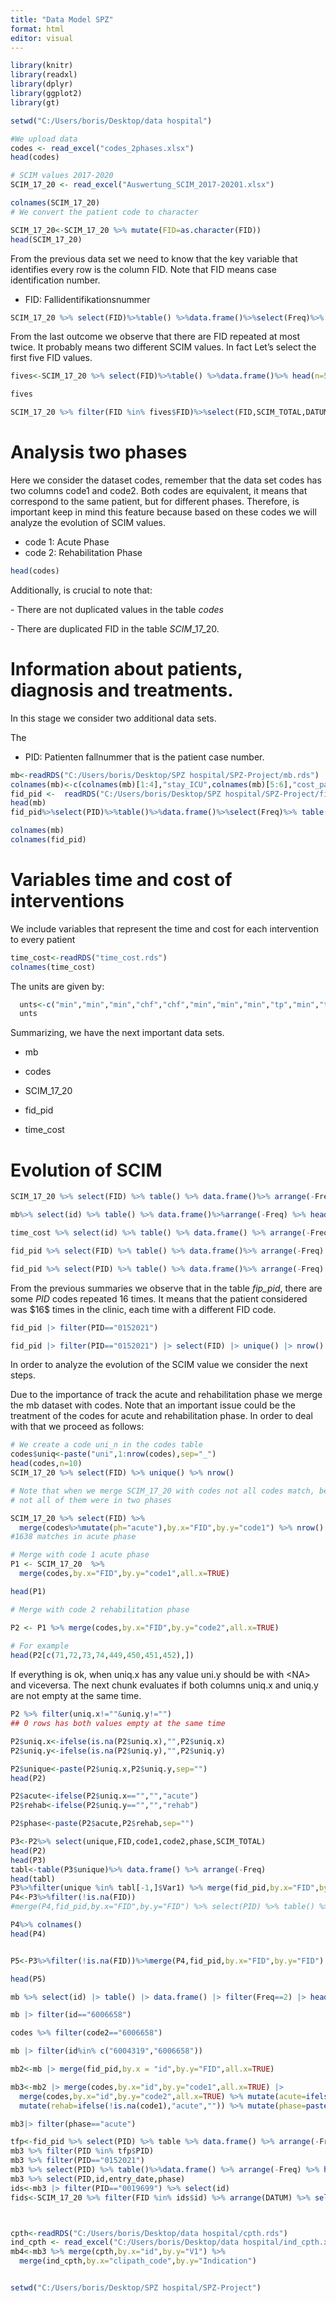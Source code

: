 ```yaml
---
title: "Data Model SPZ"
format: html
editor: visual
---
```


```r
library(knitr)
library(readxl)
library(dplyr)
library(ggplot2)
library(gt)

setwd("C:/Users/boris/Desktop/data hospital")

#We upload data
codes <- read_excel("codes_2phases.xlsx")
head(codes)

# SCIM values 2017-2020
SCIM_17_20 <- read_excel("Auswertung_SCIM_2017-20201.xlsx")

colnames(SCIM_17_20)
# We convert the patient code to character

SCIM_17_20<-SCIM_17_20 %>% mutate(FID=as.character(FID))
head(SCIM_17_20)

```

From the previous data set we need to know that the key variable that identifies every row is the column FID. Note that FID means case identification number.

-   FID: Fallidentifikationsnummer

```r
SCIM_17_20 %>% select(FID)%>%table() %>%data.frame()%>%select(Freq)%>% table()

```

From the last outcome we observe that there are FID repeated at most twice. It probably means two different SCIM values. In fact Let's select the first five FID values.

```r
fives<-SCIM_17_20 %>% select(FID)%>%table() %>%data.frame()%>% head(n=5) %>% select(FID)

fives

SCIM_17_20 %>% filter(FID %in% fives$FID)%>%select(FID,SCIM_TOTAL,DATUM) %>% arrange(FID,DATUM)

```

# Analysis two phases

Here we consider the dataset codes, remember that the data set codes has two columns code1 and code2. Both codes are equivalent, it means that correspond to the same patient, but for different phases. Therefore, is important keep in mind this feature because based on these codes we will analyze the evolution of SCIM values.

-   code 1: Acute Phase
-   code 2: Rehabilitation Phase

```r
head(codes)

```

Additionally, is crucial to note that:

\- There are not duplicated values in the table $codes$

\- There are duplicated FID in the table $SCIM\_17\_20.$

# Information about patients, diagnosis and treatments.

In this stage we consider two additional data sets.

The \bf{mb} is the dataset with information about health diagnosis, treatments, age, sex among others. The data set \*fid_pid\* is a data set that contains a correspondence between FID and PID.

-   PID: Patienten fallnummer that is the patient case number.

```r

mb<-readRDS("C:/Users/boris/Desktop/SPZ hospital/SPZ-Project/mb.rds")
colnames(mb)<-c(colnames(mb)[1:4],"stay_ICU",colnames(mb)[5:6],"cost_payer",colnames(mb)[9:31])
fid_pid <-  readRDS("C:/Users/boris/Desktop/SPZ hospital/SPZ-Project/fidpid.rds")
head(mb)
fid_pid%>%select(PID)%>%table()%>%data.frame()%>%select(Freq)%>% table()

colnames(mb)
colnames(fid_pid)
```

# Variables time and cost of interventions

We include variables that represent the time and cost for each intervention to every patient

```r
time_cost<-readRDS("time_cost.rds")
colnames(time_cost)
```

The units are given by:

```r
  unts<-c("min","min","min","chf","chf","min","min","min","tp","min","tp")
  unts
```

Summarizing, we have the next important data sets.

-   mb

-   codes

-   SCIM_17_20

-   fid_pid

-   time_cost

# Evolution of SCIM

```r
SCIM_17_20 %>% select(FID) %>% table() %>% data.frame()%>% arrange(-Freq)%>%head(n=5)

mb%>% select(id) %>% table() %>% data.frame()%>%arrange(-Freq) %>% head(n=5)

time_cost %>% select(id) %>% table() %>% data.frame() %>% arrange(-Freq) %>% head(n=8)

fid_pid %>% select(FID) %>% table() %>% data.frame()%>% arrange(-Freq) %>% head(n=8)

fid_pid %>% select(PID) %>% table() %>% data.frame()%>% arrange(-Freq) %>% head(n=8)
```

From the previous summaries we observe that in the table *fip_pid*, there are some *PID* codes repeated $16$ times. It means that the patient considered was \$16\$ times in the clinic, each time with a different FID code.

```r
fid_pid |> filter(PID=="0152021")

fid_pid |> filter(PID=="0152021") |> select(FID) |> unique() |> nrow()

```

In order to analyze the evolution of the SCIM value we consider the next steps.

Due to the importance of track the acute and rehabilitation phase we merge the mb dataset with codes. Note that an important issue could be the treatment of the codes for acute and rehabilitation phase. In order to deal with that we proceed as follows:

```r
# We create a code uni_n in the codes table
codes$uniq<-paste("uni",1:nrow(codes),sep="_")
head(codes,n=10)
SCIM_17_20 %>% select(FID) %>% unique() %>% nrow()

# Note that when we merge SCIM_17_20 with codes not all codes match, because
# not all of them were in two phases

SCIM_17_20 %>% select(FID) %>% 
  merge(codes%>%mutate(ph="acute"),by.x="FID",by.y="code1") %>% nrow()
#1638 matches in acute phase

# Merge with code 1 acute phase
P1 <- SCIM_17_20  %>% 
  merge(codes,by.x="FID",by.y="code1",all.x=TRUE)

head(P1)

# Merge with code 2 rehabilitation phase

P2 <- P1 %>% merge(codes,by.x="FID",by.y="code2",all.x=TRUE)
 
# For example
head(P2[c(71,72,73,74,449,450,451,452),])
```

If everything is ok, when uniq.x has any value uni.y should be with \<NA\> and viceversa. The next chunk evaluates if both columns uniq.x and uniq.y are not empty at the same time.

```r
P2 %>% filter(uniq.x!=""&uniq.y!="")
## 0 rows has both values empty at the same time

P2$uniq.x<-ifelse(is.na(P2$uniq.x),"",P2$uniq.x)
P2$uniq.y<-ifelse(is.na(P2$uniq.y),"",P2$uniq.y)

P2$unique<-paste(P2$uniq.x,P2$uniq.y,sep="")
head(P2)

P2$acute<-ifelse(P2$uniq.x=="","","acute")
P2$rehab<-ifelse(P2$uniq.y=="","","rehab")

P2$phase<-paste(P2$acute,P2$rehab,sep="")

P3<-P2%>% select(unique,FID,code1,code2,phase,SCIM_TOTAL)
head(P2)
head(P3)
tabl<-table(P3$unique)%>% data.frame() %>% arrange(-Freq)
head(tabl)
P3%>%filter(unique %in% tabl[-1,]$Var1) %>% merge(fid_pid,by.x="FID",by.y="FID")%>% arrange(PID,unique)%>% head(n=20)
P4<-P3%>%filter(!is.na(FID))
#merge(P4,fid_pid,by.x="FID",by.y="FID") %>% select(PID) %>% table() %>% data.frame()
```

```r
P4%>% colnames()
head(P4)


P5<-P3%>%filter(!is.na(FID))%>%merge(P4,fid_pid,by.x="FID",by.y="FID")

head(P5)
```

```r
mb %>% select(id) |> table() |> data.frame() |> filter(Freq==2) |> head(n=15)

mb |> filter(id=="6006658")

codes %>% filter(code2=="6006658")

mb |> filter(id%in% c("6004319","6006658"))

mb2<-mb |> merge(fid_pid,by.x = "id",by.y="FID",all.x=TRUE)

mb3<-mb2 |> merge(codes,by.x="id",by.y="code1",all.x=TRUE) |> 
  merge(codes,by.x="id",by.y="code2",all.x=TRUE) %>% mutate(acute=ifelse(!is.na(code2),"reha",""))|>
  mutate(rehab=ifelse(!is.na(code1),"acute","")) %>% mutate(phase=paste(acute,rehab,sep="")) %>% select(-acute,-rehab) %>% arrange(PID)

mb3|> filter(phase=="acute")

tfp<-fid_pid %>% select(PID) %>% table %>% data.frame() %>% arrange(-Freq)
mb3 %>% filter(PID %in% tfp$PID)
mb3 %>% filter(PID=="0152021")
mb3 %>% select(PID) %>% table()%>%data.frame() %>% arrange(-Freq) %>% head(20)
mb3 %>% select(PID,id,entry_date,phase)
ids<-mb3 |> filter(PID=="0019699") %>% select(id)
fids<-SCIM_17_20 %>% filter(FID %in% ids$id) %>% arrange(DATUM) %>% select(FID)



cpth<-readRDS("C:/Users/boris/Desktop/data hospital/cpth.rds")
ind_cpth <- read_excel("C:/Users/boris/Desktop/data hospital/ind_cpth.xlsx")
mb4<-mb3 %>% merge(cpth,by.x="id",by.y="V1") %>%
  merge(ind_cpth,by.x="clipath_code",by.y="Indication") 


setwd("C:/Users/boris/Desktop/SPZ hospital/SPZ-Project")

```

